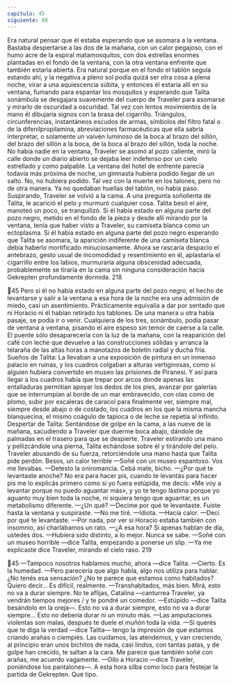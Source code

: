 ```yaml
---
capitulo: 45
siguiente: 80
---
```


Era natural pensar que él estaba esperando que se asomara a la ventana.
Bastaba despertarse a las dos de la mañana, con un calor pegajoso, con el humo
acre de la espiral matamosquitos, con dos estrellas enormes plantadas en el
fondo de la ventana, con la otra ventana enfrente que también estaría abierta.
Era natural porque en el fondo el tablón seguía estando ahí, y la negativa a
pleno sol podía quizá ser otra cosa a plena noche, virar a una aquiescencia súbita,
y entonces él estaría allí en su ventana, fumando para espantar los mosquitos y
esperando que Talita sonámbula se desgajara suavemente del cuerpo de Traveler
para asomarse y mirarlo de oscuridad a oscuridad. Tal vez con lentos
movimientos de la mano él dibujaría signos con la brasa del cigarrillo.
Triángulos, circunferencias, instantáneos escudos de armas, símbolos del filtro
fatal o de la difenilpropilamina, abreviaciones farmacéuticas que ella sabría
interpretar, o solamente un vaivén luminoso de la boca al brazo del sillón, del
brazo del sillón a la boca, de la boca al brazo del sillón, toda la noche.
No había nadie en la ventana, Traveler se asomó al pozo caliente, miró la calle
donde un diario abierto se dejaba leer indefenso por un cielo estrellado y como
palpable. La ventana del hotel de enfrente parecía todavía más próxima de
noche, un gimnasta hubiera podido llegar de un salto. No, no hubiera podido.
Tal vez con la muerte en los talones, pero no de otra manera. Ya no quedaban
huellas del tablón, no había paso.
Suspirando, Traveler se volvió a la cama. A una pregunta soñolienta de Talita,
le acarició el pelo y murmuró cualquier cosa. Talita besó el aire, manoteó un
poco, se tranquilizó.
Si él había estado en alguna parte del pozo negro, metido en el fondo de la
pieza y desde allí mirando por la ventana, tenía que haber visto a Traveler, su
camiseta blanca como un ectoplasma. Si él había estado en alguna parte del pozo
negro esperando que Talita se asomara, la aparición indiferente de una camiseta
blanca debía haberlo mortificado minuciosamente. Ahora se rascaría despacio el
antebrazo, gesto usual de incomodidad y resentimiento en él, aplastaría el
cigarrillo entre los labios, murmuraría alguna obscenidad adecuada,
probablemente se tiraría en la cama sin ninguna consideración hacia Gekrepten
profundamente dormida.
218

45
Pero si él no había estado en alguna parte del pozo negro, el hecho de
levantarse y salir a la ventana a esa hora de la noche era una admisión de miedo,
casi un asentimiento. Prácticamente equivalía a dar por sentado que ni Horacio
ni él habían retirado los tablones. De una manera u otra había pasaje, se podía ir
o venir. Cualquiera de los tres, sonámbulo, podía pasar de ventana a ventana,
pisando el aire espeso sin temor de caerse a la calle. El puente sólo desaparecería
con la luz de la mañana, con la reaparición del café con leche que devuelve a las
construcciones sólidas y arranca la telaraña de las altas horas a manotazos de
boletín radial y ducha fría.
Sueños de Talita: La llevaban a una exposición de pintura en un inmenso
palacio en ruinas, y los cuadros colgaban a alturas vertiginosas, como si alguien
hubiera convertido en museo las prisiones de Piranesi. Y así para llegar a los
cuadros había que trepar por arcos donde apenas las entalladuras permitían
apoyar los dedos de los pies, avanzar por galerías que se interrumpían al borde
de un mar embravecido, con olas como de plomo, subir por escaleras de caracol
para finalmente ver, siempre mal, siempre desde abajo o de costado, los cuadros
en los que la misma mancha blanquecina, el mismo coágulo de tapioca o de leche
se repetía al infinito.
Despertar de Talita: Sentándose de golpe en la cama, a las nueve de la
mañana, sacudiendo a Traveler que duerme boca abajo, dándole de palmadas en
el trasero para que se despierte. Traveler estirando una mano y pellizcándole una
pierna, Talita echándose sobre él y tirándole del pelo. Traveler abusando de su
fuerza, retorciéndole una mano hasta que Talita pide perdón. Besos, un calor
terrible
—Soñé con un museo espantoso. Vos me llevabas.
—Detesto la oniromancia. Cebá mate, bicho.
—¿Por qué te levantaste anoche? No era para hacer pis, cuando te levantás
para hacer pis me lo explicás primero como si yo fuera estúpida, me decís: «Me
voy a levantar porque no puedo aguantar más», y yo te tengo lástima porque yo
aguanto muy bien toda la noche, ni siquiera tengo que aguantar, es un
metabolismo diferente.
—¿Un qué?
—Decime por qué te levantaste. Fuiste hasta la ventana y suspiraste.
—No me tiré.
—Idiota. —Hacía calor.
—Decí por qué te levantaste.
—Por nada, por ver si Horacio estaba también con insomnio, así charlábamos
un rato.
—¿A esa hora? Si apenas hablan de día, ustedes dos.
—Hubiera sido distinto, a lo mejor. Nunca se sabe.
—Soñé con un museo horrible —dice Talita, empezando a ponerse un slip.
—Ya me explicaste dice Traveler, mirando el cielo raso.
219

45
—Tampoco nosotros hablamos mucho, ahora —dice Talita.
—Cierto. Es la humedad.
—Pero parecería que algo habla, algo nos utiliza para hablar. ¿No tenés esa
sensación? ¿No te parece que estamos como habitados? Quiero decir... Es difícil,
realmente.
—Transhabitados, más bien. Mirá, esto no va a durar siempre. No te aflijas,
Catalina —canturrea Traveler, ya vendrán tiempos mejores / y te pondré un comedor.
—Estúpido —dice Talita besándolo en la oreja—. Esto no va a durar siempre,
esto no va a durar siempre... Esto no debería durar ni un minuto más.
—Las amputaciones violentas son malas, después te duele el muñón toda la
vida.
—Si querés que te diga la verdad —dice Talita— tengo la impresión de que
estamos criando arañas o ciempiés. Las cuidamos, las atendemos, y van
creciendo, al principio eran unos bichitos de nada, casi lindos, con tantas patas, y
de golpe han crecido, te saltan a la cara. Me parece que también soñé con arañas,
me acuerdo vagamente.
—Oílo a Horacio —dice Traveler, poniéndose los pantalones—. A esta hora
silba como loco para festejar la partida de Gekrepten. Qué tipo.
